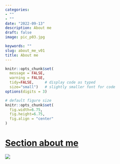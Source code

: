 ```yaml
---
categories:  
- ""   
- ""
date: "2022-09-13"
description: About me 
draft: false
image: pic_p03.jpg 

keywords: ""
slug: about_me_v01 
title: About me
---
```


```r
knitr::opts_chunk$set(
  message = FALSE, 
  warning = FALSE, 
  tidy=FALSE,     # display code as typed
  size="small")   # slightly smaller font for code
options(digits = 3)

# default figure size
knitr::opts_chunk$set(
  fig.width=6.75, 
  fig.height=6.75,
  fig.align = "center"
)
```

# [**Section about me**]{.underline}

![](/img/blogs/pic_p02.jpg)
